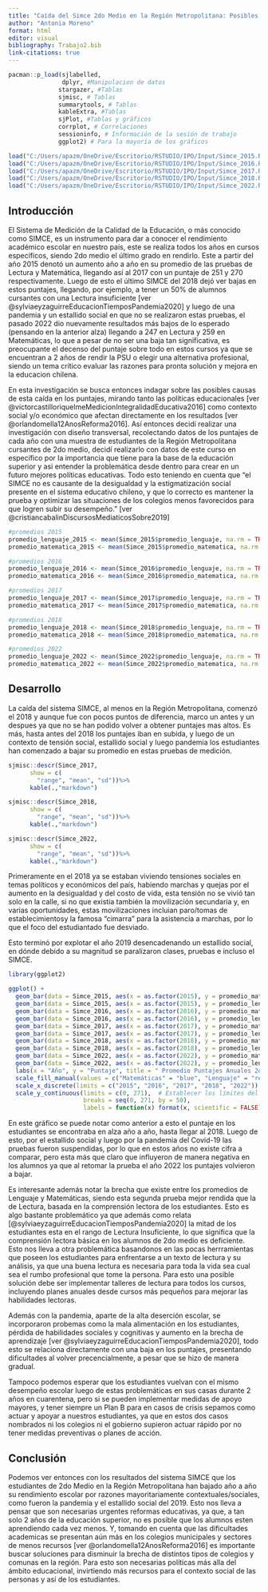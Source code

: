 ```yaml
---
title: "Caída del Simce 2do Medio en la Región Metropolitana: Posibles Causas y Soluciones para la educación en Chile"
author: "Antonia Moreno"
format: html
editor: visual
bibliography: Trabajo2.bib
link-citations: true
---
```


```r
pacman::p_load(sjlabelled,
               dplyr, #Manipulacion de datos
              stargazer, #Tablas
              sjmisc, # Tablas
              summarytools, # Tablas
              kableExtra, #Tablas
              sjPlot, #Tablas y gráficos
              corrplot, # Correlaciones
              sessioninfo, # Información de la sesión de trabajo
              ggplot2) # Para la mayoría de los gráficos
```

```r
load("C:/Users/apazm/OneDrive/Escritorio/RSTUDIO/IPO/Input/Simce_2015.RData",)
load("C:/Users/apazm/OneDrive/Escritorio/RSTUDIO/IPO/Input/Simce_2016.RData")
load("C:/Users/apazm/OneDrive/Escritorio/RSTUDIO/IPO/Input/Simce_2017.RData")
load("C:/Users/apazm/OneDrive/Escritorio/RSTUDIO/IPO/Input/Simce_2018.RData")
load("C:/Users/apazm/OneDrive/Escritorio/RSTUDIO/IPO/Input/Simce_2022.RData")

```

## Introducción

El Sistema de Medición de la Calidad de la Educación, o más conocido como SIMCE, es un instrumento para dar a conocer el rendimiento académico escolar en nuestro país, este se realiza todos los años en cursos específicos, siendo 2do medio el último grado en rendirlo. Este a partir del año 2015 denotó un aumento año a año en su promedio de las pruebas de Lectura y Matemática, llegando así al 2017 con un puntaje de 251 y 270 respectivamente. Luego de esto el último SIMCE del 2018 dejó ver bajas en estos puntajes, llegando, por ejemplo, a tener un 50% de alumnos cursantes con una Lectura insuficiente [ver @sylviaeyzaguirreEducacionTiemposPandemia2020] y luego de una pandemia y un estallido social en que no se realizaron estas pruebas, el pasado 2022 dio nuevamente resultados más bajos de lo esperado (pensando en la anterior alza) llegando a 247 en Lectura y 259 en Matemáticas, lo que a pesar de no ser una baja tan significativa, es preocupante el decenso del puntaje sobre todo en estos cursos ya que se encuentran a 2 años de rendir la PSU o elegir una alternativa profesional, siendo un tema crítico evaluar las razones para pronta solución y mejora en la educacion chilena.

En esta investigación se busca entonces indagar sobre las posibles causas de esta caída en los puntajes, mirando tanto las políticas educacionales [ver @victorcastilloriquelmeMedicionIntegralidadEducativa2016] como contexto social y/o económico que afectan directamente en los resultados [ver @orlandomella12AnosReforma2016]. Así entonces decidí realizar una investigación con diseño transversal, recolectando datos de los puntajes de cada año con una muestra de estudiantes de la Región Metropolitana cursantes de 2do medio, decidí realizarlo con datos de este curso en específico por la importancia que tiene para la base de la educación superior y asi entender la problemática desde dentro para crear en un futuro mejores políticas educativas. Todo esto teniendo en cuenta que "el SIMCE no es causante de la desigualdad y la estigmatización social presente en el sistema educativo chileno, y que lo correcto es mantener la prueba y optimizar las situaciones de los colegios menos favorecidos para que logren subir su desempeño." [ver @cristiancabalinDiscursosMediaticosSobre2019]

```r
#promedios 2015
promedio_lenguaje_2015 <- mean(Simce_2015$promedio_lenguaje, na.rm = TRUE)
promedio_matematica_2015 <- mean(Simce_2015$promedio_matematica, na.rm = TRUE)

#promedios 2016
promedio_lenguaje_2016 <- mean(Simce_2016$promedio_lenguaje, na.rm = TRUE)
promedio_matematica_2016 <- mean(Simce_2016$promedio_matematica, na.rm = TRUE)

#promedios 2017
promedio_lenguaje_2017 <- mean(Simce_2017$promedio_lenguaje, na.rm = TRUE)
promedio_matematica_2017 <- mean(Simce_2017$promedio_matematica, na.rm = TRUE)

#promedios 2018
promedio_lenguaje_2018 <- mean(Simce_2018$promedio_lenguaje, na.rm = TRUE)
promedio_matematica_2018 <- mean(Simce_2018$promedio_matematica, na.rm = TRUE)

#promedios 2022
promedio_lenguaje_2022 <- mean(Simce_2022$promedio_lenguaje, na.rm = TRUE)
promedio_matematica_2022 <- mean(Simce_2022$promedio_matematica, na.rm = TRUE)
```

## Desarrollo

La caída del sistema SIMCE, al menos en la Región Metropolitana, comenzó el 2018 y aunque fue con pocos puntos de diferencia, marco un antes y un despues ya que no se han podido volver a obtener puntajes mas altos. Es más, hasta antes del 2018 los puntajes iban en subida, y luego de un contexto de tensión social, estallido social y luego pandemia los estudiantes han comenzado a bajar su promedio en estas pruebas de medición.

```r
sjmisc::descr(Simce_2017,
      show = c(
        "range", "mean", "sd"))%>%
      kable(.,"markdown")

```

```r
sjmisc::descr(Simce_2018,
      show = c(
        "range", "mean", "sd"))%>%
      kable(.,"markdown")

```

```r
sjmisc::descr(Simce_2022,
      show = c(
        "range", "mean", "sd"))%>%
      kable(.,"markdown")

```

Primeramente en el 2018 ya se estaban viviendo tensiones sociales en temas políticos y económicos del país, habiendo marchas y quejas por el aumento en la desigualdad y del costo de vida, esta tensión no se vivió tan solo en la calle, si no que existia también la movilización secundaria y, en varias oportunidades, estas movilizaciones incluian paro/tomas de establecimientosy la famosa "cimarra" para la asistencia a marchas, por lo que el foco del estudiantado fue desviado.

Esto terminó por explotar el año 2019 desencadenando un estallido social, en dónde debido a su magnitud se paralizaron clases, pruebas e incluso el SIMCE.

```r
library(ggplot2)

ggplot() +
  geom_bar(data = Simce_2015, aes(x = as.factor(2015), y = promedio_matematica_2015, fill = "Matemáticas"), stat = "identity", position = "dodge") +
  geom_bar(data = Simce_2015, aes(x = as.factor(2015), y = promedio_lenguaje_2015, fill = "Lenguaje"), stat = "identity", position = "dodge") +
  geom_bar(data = Simce_2016, aes(x = as.factor(2016), y = promedio_matematica_2016, fill = "Matemáticas"), stat = "identity", position = "dodge") +
  geom_bar(data = Simce_2016, aes(x = as.factor(2016), y = promedio_lenguaje_2016, fill = "Lenguaje"), stat = "identity", position = "dodge") +
  geom_bar(data = Simce_2017, aes(x = as.factor(2017), y = promedio_matematica_2017, fill = "Matemáticas"), stat = "identity", position = "dodge") +
  geom_bar(data = Simce_2017, aes(x = as.factor(2017), y = promedio_lenguaje_2017, fill = "Lenguaje"), stat = "identity", position = "dodge") +
  geom_bar(data = Simce_2018, aes(x = as.factor(2018), y = promedio_matematica_2018, fill = "Matemáticas"), stat = "identity", position = "dodge") +
  geom_bar(data = Simce_2018, aes(x = as.factor(2018), y = promedio_lenguaje_2018, fill = "Lenguaje"), stat = "identity", position = "dodge") +
  geom_bar(data = Simce_2022, aes(x = as.factor(2022), y = promedio_matematica_2022, fill = "Matemáticas"), stat = "identity", position = "dodge") +
  geom_bar(data = Simce_2022, aes(x = as.factor(2022), y = promedio_lenguaje_2022, fill = "Lenguaje"), stat = "identity", position = "dodge") +
  labs(x = "Año", y = "Puntaje", title = " Promedio Puntajes Anuales 2do Medio en la RM") +
  scale_fill_manual(values = c("Matemáticas" = "blue", "Lenguaje" = "red")) +
  scale_x_discrete(limits = c("2015", "2016", "2017", "2018", "2022")) +
  scale_y_continuous(limits = c(0, 271),  # Establecer los límites del eje Y
                     breaks = seq(0, 271, by = 50),
                     labels = function(x) format(x, scientific = FALSE))


```

En este gráfico se puede notar como anterior a esto el puntaje en los estudiantes se encontraba en alza año a año, hasta llegar al 2018. Luego de esto, por el estallido social y luego por la pandemia del Covid-19 las pruebas fueron suspendidas, por lo que en estos años no existe cifra a comparar, pero esta más que claro que influyeron de manera negativa en los alumnos ya que al retomar la prueba el año 2022 los puntajes volvieron a bajar.

Es interesante además notar la brecha que existe entre los promedios de Lenguaje y Matemáticas, siendo esta segunda prueba mejor rendida que la de Lectura, basada en la comprensión lectora de los estudiantes. Esto es algo bastante problemático ya que además como relata [@sylviaeyzaguirreEducacionTiemposPandemia2020] la mitad de los estudiantes esta en el rango de Lectura Insuficiente, lo que significa que la comprensión lectora básica en los alumnos de 2do medio es deficiente. Esto nos lleva a otra problemática basandonos en las pocas herrramientas que poseen los estudiantes para enfrentarse a un texto de lectura y su análisis, ya que una buena lectura es necesaria para toda la vida sea cual sea el rumbo profesional que tome la persona. Para esto una posible solución debe ser implementar talleres de lectura para todos los cursos, incluyendo planes anuales desde cursos más pequeños para mejorar las habilidades lectoras.

Además con la pandemia, aparte de la alta deserción escolar, se incorporaron probemas como la mala alimentación en los estudiantes, pérdida de habilidades sociales y cognitivas y aumento en la brecha de aprendizaje [ver @sylviaeyzaguirreEducacionTiemposPandemia2020], todo esto se relaciona directamente con una baja en los puntajes, presentando dificultades al volver precencialmente, a pesar que se hizo de manera gradual.

Tampoco podemos esperar que los estudiantes vuelvan con el mismo desempeño escolar luego de estas problemáticas en sus casas durante 2 años en cuarentena, pero si se pueden implementar medidas de apoyo mayores, y tener siempre un Plan B para en casos de crisis sepamos como actuar y apoyar a nuestros estudiantes, ya que en estos dos casos nombrados ni los colegios ni el gobierno supieron actuar rápido por no tener medidas preventivas o planes de acción.

## Conclusión

Podemos ver entonces con los resultados del sistema SIMCE que los estudiantes de 2do Medio en la Región Metropolitana han bajado año a año su rendimiento escolar por razones mayoritariamente contextuales/sociales, como fueron la pandemia y el estallido social del 2019. Esto nos lleva a pensar que son necesarias urgentes reformas educativas, ya que, a tan solo 2 años de la educación superior, no es posible que los alumnos esten aprendiendo cada vez menos. Y, tomando en cuenta que las dificultades academicas se presentan aún más en los colegios municipales y sectores de menos recursos [ver @orlandomella12AnosReforma2016] es importante buscar soluciones para disminuir la brecha de distintos tipos de colegios y comunas en la región. Para esto son necesarias políticas más alla del ámbito educacional, invirtiendo más recursos para el contexto social de las personas y así de los estudiantes.
